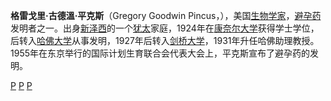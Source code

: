 {{请求翻译}}
{{Infobox scientist
| name = 格雷戈里·平克斯
| image =https://www.google.com.tw/imgres?imgurl=https://img.mplus.com.tw/images/article/553/1414402104_gregorypincus.jpg&imgrefurl=https://www.mplus.com.tw/article/553&h=568&w=732&tbnid=qAfV9po8XW-7oM:&tbnh=153&tbnw=196&usg=__21J9K5MfjS8zZNlAS-E4amFaERM%3D&vet=1&docid=Qt2douow-8rPhM&itg=1&sa=X&ved=0ahUKEwioqZ-92-PXAhWIErwKHZxGC7MQ_B0IejAK 
| image_size = 
| caption = 
| birth_date = {{birth date|1903|04|09}}
| birth_place = {{USA}}[[新澤西州|新澤西州]]{{link-en|伍德拜恩|Woodbine, New Jersey}}
| death_date = {{death date and age|1967|08|22|1903|04|09}}
| death_place = {{USA}}[[麻薩諸塞州|麻薩諸塞州]][[波士頓|波士頓]]
| residence = 美國[[麻薩諸塞州|麻薩諸塞州]][[諾斯伯勒_(馬薩諸塞州)|諾斯伯勒]]
| citizenship = {{USA}}
| ethnicity = 
| field = [[生物學|生物學]]
| work_institution = [[哈佛大學|哈佛大學]] 
| alma_mater = [[康奈爾大學|康奈爾大學]] <br/> [[哈佛大學|哈佛大學]]
| doctoral_advisor = 
| known_for = [[避孕藥|避孕藥]]
| prizes =
|spouse=伊莉莎白·諾特金（死於1988年）
}}
'''格雷戈里·古德溫·平克斯'''（Gregory Goodwin Pincus，{{bd|1903年|4月9日|1967年|8月22日}}），美国[[生物学家|生物学家]]，[[避孕药|避孕药]]发明者之一。出身[[新泽西|新泽西]]的一个[[犹太|犹太]]家庭，1924年在[[康奈尔大学|康奈尔大学]]获得学士学位，后转入[[哈佛大学|哈佛大学]]从事发明，1927年后转入[[剑桥大学|剑桥大学]]，1931年升任哈佛助理教授。1955年在东京举行的国际计划生育联合会代表大会上，平克斯宣布了避孕药的发明。
{{Authority control}}
[[Category:美国生物化学家|P]]
[[Category:康乃爾大學校友|P]]
[[Category:哈佛大學校友|P]]